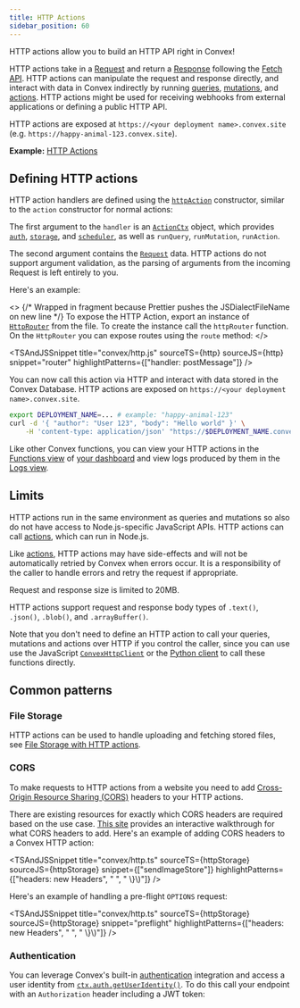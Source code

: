 ```yaml
---
title: HTTP Actions
sidebar_position: 60
---
```



HTTP actions allow you to build an HTTP API right in Convex!

HTTP actions take in a
[Request](https://developer.mozilla.org/en-US/docs/Web/API/Request) and return a
[Response](https://developer.mozilla.org/en-US/docs/Web/API/Response) following
the [Fetch API](https://developer.mozilla.org/en-US/docs/Web/API/Fetch_API).
HTTP actions can manipulate the request and response directly, and interact with
data in Convex indirectly by running
[queries](/docs/functions/query-functions.mdx),
[mutations](/docs/functions/mutation-functions.mdx), and
[actions](/docs/functions/actions.mdx). HTTP actions might be used for receiving
webhooks from external applications or defining a public HTTP API.

HTTP actions are exposed at `https://<your deployment name>.convex.site` (e.g.
`https://happy-animal-123.convex.site`).

**Example:**
[HTTP Actions](https://github.com/get-convex/convex-demos/tree/main/http)

## Defining HTTP actions

HTTP action handlers are defined using the
[`httpAction`](/generated-api/server#httpaction) constructor, similar to the
`action` constructor for normal actions:

<TSAndJSSnippet
  title="convex/myHttpActions.ts"
  sourceTS={Constructor}
  sourceJS={Constructor}
/>

The first argument to the `handler` is an
[`ActionCtx`](/api/interfaces/server.GenericActionCtx) object, which provides
[`auth`](/api/interfaces/server.Auth),
[`storage`](/api/interfaces/server.StorageActionWriter), and
[`scheduler`](/api/interfaces/server.Scheduler), as well as `runQuery`,
`runMutation`, `runAction`.

The second argument contains the
[`Request`](https://developer.mozilla.org/en-US/docs/Web/API/Request) data. HTTP
actions do not support argument validation, as the parsing of arguments from the
incoming Request is left entirely to you.

Here's an example:

<TSAndJSSnippet
  title="convex/messages.ts"
  sourceTS={httpFunction}
  sourceJS={httpFunction}
/>

<>
  {/* Wrapped in fragment because Prettier pushes the JSDialectFileName on new line */}
  To expose the HTTP Action, export an instance of [`HttpRouter`](/api/classes/server.HttpRouter)
  from the
  <JSDialectFileName name="convex/http.ts" /> file. To create the instance call
  the `httpRouter` function. On the `HttpRouter` you can expose routes using the
  `route` method:
</>

<TSAndJSSnippet
  title="convex/http.js"
  sourceTS={http}
  sourceJS={http}
  snippet="router"
  highlightPatterns={["handler: postMessage"]}
/>

You can now call this action via HTTP and interact with data stored in the
Convex Database. HTTP actions are exposed on
`https://<your deployment name>.convex.site`.

```bash
export DEPLOYMENT_NAME=... # example: "happy-animal-123"
curl -d '{ "author": "User 123", "body": "Hello world" }' \
    -H 'content-type: application/json' "https://$DEPLOYMENT_NAME.convex.site/postMessage"
```

Like other Convex functions, you can view your HTTP actions in the
[Functions view](/docs/dashboard/deployments/functions.md) of
[your dashboard](https://dashboard.convex.dev/) and view logs produced by them
in the [Logs view](/docs/dashboard/deployments/logs.md).

## Limits

HTTP actions run in the same environment as queries and mutations so also do not
have access to Node.js-specific JavaScript APIs. HTTP actions can call
[actions](/docs/functions/actions.mdx), which can run in Node.js.

Like [actions](/docs/functions/actions.mdx#error-handling), HTTP actions may
have side-effects and will not be automatically retried by Convex when errors
occur. It is a responsibility of the caller to handle errors and retry the
request if appropriate.

Request and response size is limited to 20MB.

HTTP actions support request and response body types of `.text()`, `.json()`,
`.blob()`, and `.arrayBuffer()`.

Note that you don't need to define an HTTP action to call your queries,
mutations and actions over HTTP if you control the caller, since you can use use
the JavaScript [`ConvexHttpClient`](/api/classes/browser.ConvexHttpClient) or
the [Python client](/docs/client/python.md) to call these functions directly.

## Common patterns

### File Storage

HTTP actions can be used to handle uploading and fetching stored files, see
[File Storage with HTTP actions](/docs/file-storage.mdx#file-storage-with-http-actions).

### CORS

To make requests to HTTP actions from a website you need to add
[Cross-Origin Resource Sharing (CORS)](https://developer.mozilla.org/en-US/docs/Web/HTTP/CORS)
headers to your HTTP actions.

There are existing resources for exactly which CORS headers are required based
on the use case. [This site](https://httptoolkit.com/will-it-cors/) provides an
interactive walkthrough for what CORS headers to add. Here's an example of
adding CORS headers to a Convex HTTP action:

<TSAndJSSnippet
  title="convex/http.ts"
  sourceTS={httpStorage}
  sourceJS={httpStorage}
  snippet={["sendImageStore"]}
  highlightPatterns={["headers: new Headers", "        ", "     \\}\\)"]}
/>

Here's an example of handling a pre-flight `OPTIONS` request:

<TSAndJSSnippet
  title="convex/http.ts"
  sourceTS={httpStorage}
  sourceJS={httpStorage}
  snippet="preflight"
  highlightPatterns={["headers: new Headers", "          ", "       \\}\\)"]}
/>

### Authentication

You can leverage Convex's built-in [authentication](/docs/auth.mdx) integration
and access a user identity from
[`ctx.auth.getUserIdentity()`](/api/interfaces/server.Auth#getuseridentity). To
do this call your endpoint with an `Authorization` header including a JWT token:

<TSAndJSSnippet sourceTS={Fetch} sourceJS={Fetch} title="myPage.ts" />
